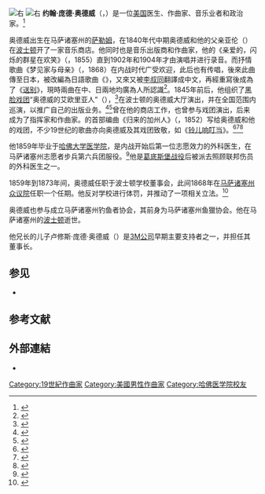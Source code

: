 [[File:Twinklingstarsarelaughing.png|右]]
[[File:1855_Donniker_OrdwayHall_Boston.png|右]]
'''约翰·庞德·奥德威'''（{{lang-en|John Pond Ordway}}，{{bd|1824年|8月1日|1880年|4月27日|O}}）是一位[[美国|美国]]医生、作曲家、音乐业者和政治家。<ref>{{Cite book|url=https://books.google.com/books?id=YJZ-OOL9P5cC&pg=PA91|publisher=A. Mudge & son, printers|date=1901|language=en|first=Oliver Ayer|last=Roberts|title=Volume 4 of History of the Military Company of the Massachusetts, Now Called the Ancient and Honorable Artillery Company of Massachusetts. 1637-1888|year=|isbn=|location=|page=91|pages=|volume=}}</ref>

奥德威出生在马萨诸塞州的[[塞勒姆_(马萨诸塞州)|萨勒姆]]，在1840年代中期奥德威和他的父亲亚伦（{{Lang|en|Aaron}}）在[[波士顿|波士顿]]开了一家音乐商店。他同时也是音乐出版商和作曲家，他的《亲爱的，闪烁的群星在欢笑》（{{Lang|en|''Twinkling Stars are Laughing, Love''}}，1855）直到1902年和1904年才由{{Tsl|en|Hayden Quartet|海顿四重唱团}}演唱并进行录音。而抒情歌曲《梦见家与母亲》（{{Lang|en|''Dreaming of Home and Mother''}}，1868）在内战时代广受欢迎，此后也有传唱，後來此曲傳至日本，被改編為日語歌曲《{{tsl|jp|旅愁 (唱歌)||旅愁}}》，又來又被[[李叔同|李叔同]]翻譯成中文，再經重寫後成為了《[[送别_(歌曲)|送别]]》，現時兩曲在中、日兩地均廣為人所認識<ref>{{Cite web|title=Chinese Song Lyrics...|url=http://www.geocities.com/k5354/sb.html|accessdate=|author=|format=|publisher=|language=|archiveurl=https://web.archive.org/web/20091027153036/http://www.geocities.com/k5354/sb.html|archivedate=2009-10-27|dead-url=no}}</ref>。1845年前后，他组织了[[黑臉扮裝|黑脸戏团]]“奥德威的艾欧里亚人”（{{Lang|en|Ordway’s Aeolians}}），<ref>{{cite web|title=Burnt Cork and Tambourines|url=http://www.circushistory.org/Cork/BurntCork5.htm|accessdate=|author=|date=|last=Griffin|first=J.|format=|publisher=|language=en|website=circushistory.org|archive-url=https://web.archive.org/web/20160825021431/http://www.circushistory.org/Cork/BurntCork5.htm|archive-date=2016-08-25|access-date=2019-09-22|dead-url=no}}</ref>在波士顿的奥德威大厅演出，并在全国范围内巡演，以推广自己的出版业务。<ref>{{cite web|title=A Walking Tour of the Boston Theatre Districts|url=http://arcadia.org/boston-theatre/|accessdate=|author=|date=2008|format=|publisher=|language=en|website=arcadia.org|archive-url=https://web.archive.org/web/20090123061105/http://arcadia.org/boston-theatre/|archive-date=2009-01-23|access-date=2019-09-22|dead-url=no}}</ref><ref>{{cite web|title=Manuscripts Collection Index|url=http://www.lib.unb.ca/Texts/Theatre/Calendars/search_cal.cgi?field=all&order_by=DATE&terms=parquette|accessdate=|author=|date=|format=|publisher=|language=en|website=UNB Electronic Text Centre|archive-url=https://web.archive.org/web/20120218035207/http://www.lib.unb.ca/Texts/Theatre/Calendars/search_cal.cgi?field=all&order_by=DATE&terms=parquette|archive-date=2012-02-18|access-date=2019-09-22|dead-url=no}}</ref>{{Tsl|en|Patrick Gilmore|帕特里克·吉尔莫}}曾在他的商店工作，也曾参与戏团演出，后来成为了指挥家和作曲家。{{le|詹姆斯·洛德·皮尔庞特|James Lord Pierpont}}的首部编曲《归来的加州人》（{{Lang|en|''The Returned Californian''}}，1852）写给奥德威和他的戏团，不少19世纪的歌曲亦向奥德威及其戏团致敬，如《[[铃儿响叮当|铃儿响叮当]]》。<ref>{{cite web|title=Jingle Bells|url=http://www.hymnsandcarolsofchristmas.com/Hymns_and_Carols/jingle_bells.htm|accessdate=|author=|date=|format=|publisher=|language=en|website=The Hymns and Carols of Christmas|access-date=2019-09-22|archive-date=2021-01-26|archive-url=https://web.archive.org/web/20210126014134/http://www.hymnsandcarolsofchristmas.com/Hymns_and_Carols/jingle_bells.htm|dead-url=no}}</ref><ref>{{cite web|title=Poor old slave|url=https://repository.library.brown.edu/studio/item/bdr:18360/|accessdate=|author=|date=|last=Griffin|first=G. W. H.|year=1851|format=|publisher=G.P. Reed & Co.|language=en|oclc=37734245|archive-date=2019-09-22|archive-url=https://web.archive.org/web/20190922021859/https://repository.library.brown.edu/studio/item/bdr:18360/|dead-url=no}}</ref><ref>{{cite web|title=127.137 – Let Us Live With a Hope.|url=http://levysheetmusic.mse.jhu.edu/collection/127/137|accessdate=2019-09-22|author=|date=|format=|publisher=|language=en|website=Levy Music Collection|archive-date=2019-09-22|archive-url=https://web.archive.org/web/20190922021846/http://levysheetmusic.mse.jhu.edu/collection/127/137|dead-url=no}}</ref>

他1859年毕业于[[哈佛大学医学院|哈佛大学医学院]]，是内战开始后第一位志愿效力的外科医生，在马萨诸塞州志愿者步兵第六兵团服役。<ref>{{Cite document|title=Massachusetts State Representative John Pond Ordway (1824–1880)|author=|url=|journal=|issue=|doi=|others=|year=1868|volume=|page=|language=en|pmid=|hdl=2452/203639}}</ref>他是[[葛底斯堡战役|葛底斯堡战役]]后被派去照顾联邦伤员的外科医生之一。

1859年到1873年间，奥德威任职于波士顿学校董事会，此间1868年在[[马萨诸塞州众议院|马萨诸塞州众议院]]任职一个任期。他反对学校进行体罚，并推动了一项相关立法。<ref>{{cite news|url=https://timesmachine.nytimes.com/timesmachine/1867/08/03/87582111.pdf|title=Thirty-eighth Annual Meeting in Boston – Address by Mr Lincoln – Corporal Punishment in Schools|work=The New York Times|date=1867-08-03|author=|publisher=|accessdate=|language=en|format=}}</ref>

奥德威也参与成立马萨诸塞州钓鱼者协会，其前身为马萨诸塞州鱼獵协会。他在马萨诸塞州的[[波士顿|波士顿]]逝世。

他兄长的儿子卢修斯·庞德·奥德威（{{Lang|en|Lucius Pond Ordway}}）是[[3M公司|3M公司]]早期主要支持者之一，并担任其董事长。

== 参见 ==
* {{tsl|en|Ordway Hall (Boston)|奥德威大厅 (波士顿)|奥德威大厅}}

== 参考文献 ==
{{reflist}}

== 外部連結 ==
* {{IMSLP|Ordway, John Pond}}

[[Category:19世紀作曲家|Category:19世紀作曲家]]
[[Category:美國男性作曲家|Category:美國男性作曲家]]
[[Category:哈佛医学院校友|Category:哈佛医学院校友]]